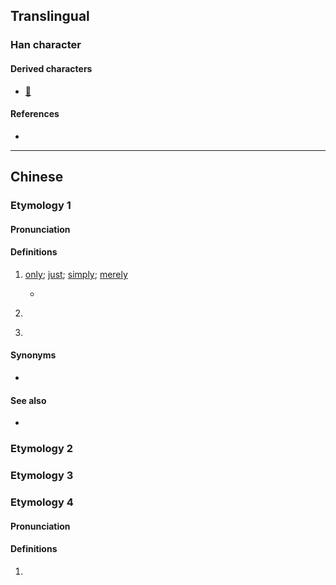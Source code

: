 {{character info}}
==Translingual==

===Han character===
{{Han char|rn=30|rad=口|as=09|sn=12|four=|canj=RJKA|ids=⿰口者}}

====Derived characters====
* [[𣾻]]

====References====
* {{Han ref|kx=0201.121|hdz=10636.041|uh=556B|ud=21867}}

----

==Chinese==

===Etymology 1===
{{zh-forms|alt=嗻,姐}}

====Pronunciation====
{{zh-pron
|m=zē
|c=ze1
|cat=part
}}

====Definitions====
{{zh-hanzi}}

# {{lb|zh|Cantonese}} {{non-gloss definition|sentence final particle:}} [[only]]; [[just]]; [[simply]]; [[merely]]
#* {{zh-x|你 冇 女朋友？梗係 唔 信 啦！……或者 有。你 唔 知 啫。|You don't have a girlfriend? Of course I don't believe you! ... Maybe you do have one, but you '''just''' don't know it.|C|ref={{w2|zh|陳慧嫻}}, {{w2|zh|紅茶館_(歌曲)|紅茶館}}}}
# {{lb|zh|Cantonese}} {{non-gloss definition|Used to form critical questions.}}
#: {{zh-x|你 琴日 去 咗 邊 啫？|Where exactly did you go yesterday?|C}}
#: {{zh-x|你 想 點 啫？|What do you want?|C}}
# {{lb|zh|Cantonese}} {{rfdef|zh}}
#: {{zh-x|好彩 冇事 啫。|At least nothing happened.|C}}

====Synonyms====
* {{sense|only}} {{qualifier|Mandarin}} {{zh-l|而已}}

====See also====
*{{zh-l|唧}}

===Etymology 2===
{{zh-see|脧|v}}

===Etymology 3===
{{zh-see|嗜|v}}

===Etymology 4===
{{zh-forms}}

====Pronunciation====
{{zh-pron
|m=zhě,zé
|c=ze1
|cat=
}}

====Definitions====
{{zh-hanzi}}

# {{zh-only used in|啫喱/啫哩|jelly}}